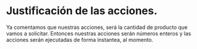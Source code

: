 # Justificación de las acciones. 

Ya comentamos que nuestras acciones, será la cantidad de producto que vamos a solicitar. Entonces nuestras acciones serán números 
enteros y las acciones serán ejecutadas de forma instantea, al momento. 